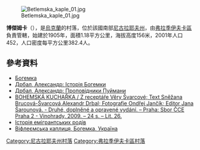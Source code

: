 [[Image:Betlemska_kaple_01.jpg|right]]

'''博傑姆卡'''（{{lang-uk|Богемка}}），是[[烏克蘭|烏克蘭]]的村落，位於該國南部[[尼古拉耶夫州|尼古拉耶夫州]]，由[[弗拉季伊夫卡區|弗拉季伊夫卡區]]負責管轄，始建於1905年，面積1.18平方公里，海拔高度156米，2001年人口452，人口密度每平方公里382.4人。

{{coord|47|44|27|N|30|31|16|E|scale:100000|display=title}}

==參考資料==
* [http://gska2.rada.gov.ua/pls/z7502/A005?rdat1=04.01.2010&rf7571=22173 Богемка]{{dead link|date=2017年11月 |bot=InternetArchiveBot |fix-attempted=yes }}
* [http://www.mzv.cz/kiev/cz/o_ukrajine/krajane/bohemka_1/index.html Дрбал, Александр: Історія Богемки]{{Wayback|url=http://www.mzv.cz/kiev/cz/o_ukrajine/krajane/bohemka_1/index.html |date=20160304113228 }}
* [http://www.mzv.cz/kiev/cz/o_ukrajine/krajane/kazatele_pujmanovi/index.html Дрбал, Александр: Проповідники Пуймани]{{Wayback|url=http://www.mzv.cz/kiev/cz/o_ukrajine/krajane/kazatele_pujmanovi/index.html |date=20160304224945 }}
* [http://vinohrady.evangnet.cz/hrozen/download/bohemska_kucharka2009.pdf BOHEMSKÁ KUCHAŘKA / Z receptáře Věry Švarcové; Text Sněžana Brucová-Švarcová,Alexandr Drbal; Fotografie Ondřej Jančík; Editor Jana Šarounová. - Druhé, doplněné a opravené vydání. – Praha: Sbor ČCE Praha 2 - Vinohrady, 2009. – 24 s. – Lit. 26.]{{Wayback|url=http://vinohrady.evangnet.cz/hrozen/download/bohemska_kucharka2009.pdf |date=20160304132223 }}
* [https://archive.is/20121217201803/http://www.genebaze.cz/~ts/index.htm Історія емігрантських родів]
* [https://web.archive.org/web/20160315002120/http://www.panoramio.com/photo/10952027 Віфлеємська каплиця, Богемка, Україна]

[[Category:尼古拉耶夫州村落|Category:尼古拉耶夫州村落]]
[[Category:弗拉季伊夫卡區村落|Category:弗拉季伊夫卡區村落]]


{{Mykolaiv-geo-stub}}